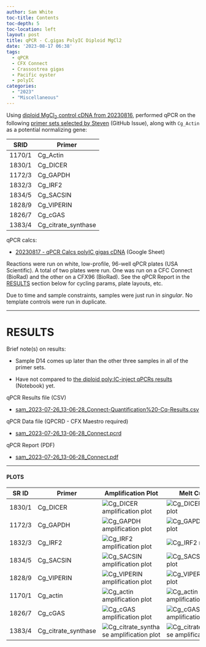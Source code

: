 ```yaml
---
author: Sam White
toc-title: Contents
toc-depth: 5
toc-location: left
layout: post
title: qPCR - C.gigas PolyIC Diploid MgCl2
date: '2023-08-17 06:38'
tags: 
  - qPCR
  - CFX Connect
  - Crassostrea gigas
  - Pacific oyster
  - polyIC
categories: 
  - "2023"
  - "Miscellaneous"
---
```

Using [diploid MgCl<sub>2</sub> control cDNA from 20230816](https://robertslab.github.io/sams-notebook/posts/2023/2023-08-16-Reverse-Transcription---C.gigas-PolyIC-Diploid-MgCl2/), performed qPCR on the following [primer sets selected by Steven](https://github.com/RobertsLab/resources/issues/1686) (GitHub Issue), along with `Cg_Actin` as a potential normalizing gene:

| SRID   | Primer              |
|--------|---------------------|
| 1170/1 | Cg_Actin            |
| 1830/1 | Cg_DICER            |
| 1172/3 | Cg_GAPDH            |
| 1832/3 | Cg_IRF2             |
| 1834/5 | Cg_SACSIN           |
| 1828/9 | Cg_VIPERIN          |
| 1826/7 | Cg_cGAS             |
| 1383/4 | Cg_citrate_synthase |

qPCR calcs:

- [20230817 - qPCR Calcs polyIC gigas cDNA](https://docs.google.com/spreadsheets/d/1z5UOomTMgyO6ZKArKC1tP6kAum7OXgc2JT2YwXZF56M/edit?usp=sharing) (Google Sheet)


Reactions were run on white, low-profile, 96-well qPCR plates (USA Scientific). A total of two plates were run. One was run on a CFC Connect (BioRad) and the other on a CFX96 (BioRad). See the qPCR Report in the [RESULTS](#results) section below for cycling params, plate layouts, etc.

Due to time and sample constraints, samples were just run in _singular_. No template controls were run in duplicate.


---

# RESULTS

Brief note(s) on results:

- Sample D14 comes up later than the other three samples in all of the primer sets.

- Have not compared to [the diploid poly:IC-inject qPCRs results](https://robertslab.github.io/sams-notebook/posts/2023/2023-07-26-qPCR---C.gigas-polyIC/) (Notebook) yet.


qPCR Results file (CSV)

- [sam_2023-07-26_13-06-28_Connect-Quantification%20-Cq-Results.csv](sam_2023-08-17_11-58-46_Connect-Quantification-Cq-Results.csv)

qPCR Data file (QPCRD - CFX Maestro required)

- [sam_2023-07-26_13-06-28_Connect.pcrd](https://owl.fish.washington.edu/scaphapoda/qPCR_data/cfx_connect_data/sam_2023-08-17_11-58-46_Connect.pcrd)

qPCR Report (PDF)

- [sam_2023-07-26_13-06-28_Connect.pdf](https://owl.fish.washington.edu/Athaliana/qPCR_data/qPCR_reports/sam_2023-08-17_11-58-46_Connect.pdf)


---

#### PLOTS






| SR ID  | Primer              | Amplification Plot                                                                                                                                               | Melt Curve                                                                                                                                                        |
|--------|---------------------|------------------------------------------------------------------------------------------------------------------------------------------------------------------|-------------------------------------------------------------------------------------------------------------------------------------------------------------------|
| 1830/1 | Cg_DICER            | ![Cg_DICER amplification plot](https://owl.fish.washington.edu/Athaliana/qPCR_data/sam_2023-08-17_11-58-46_Connect-Cg_DICER-amp-plots.png)                       | ![Cg_DICER melt plot](https://owl.fish.washington.edu/Athaliana/qPCR_data/sam_2023-08-17_11-58-46_Connect-Cg_DICER-melt-plots.png)                       |
| 1172/3 | Cg_GAPDH            | ![Cg_GAPDH amplification plot](https://owl.fish.washington.edu/Athaliana/qPCR_data/sam_2023-08-17_11-58-46_Connect-Cg_GAPDH-amp-plots.png)                       | ![Cg_GAPDH melt plot](https://owl.fish.washington.edu/Athaliana/qPCR_data/sam_2023-08-17_11-58-46_Connect-Cg_GAPDH-melt-plots.png)                       |
| 1832/3 | Cg_IRF2             | ![Cg_IRF2 amplification plot](https://owl.fish.washington.edu/Athaliana/qPCR_data/sam_2023-08-17_11-58-46_Connect-Cg_IRF2-amp-plots.png)                         | ![Cg_IRF2 melt plot](https://owl.fish.washington.edu/Athaliana/qPCR_data/sam_2023-08-17_11-58-46_Connect-Cg_IRF2-melt-plots.png)                         |
| 1834/5 | Cg_SACSIN           | ![Cg_SACSIN amplification plot](https://owl.fish.washington.edu/Athaliana/qPCR_data/sam_2023-08-17_11-58-46_Connect-Cg_SACSIN-amp-plots.png)                     | ![Cg_SACSIN melt plot](https://owl.fish.washington.edu/Athaliana/qPCR_data/sam_2023-08-17_11-58-46_Connect-Cg_SACSIN-melt-plots.png)                     |
| 1828/9 | Cg_VIPERIN          | ![Cg_VIPERIN amplification plot](https://owl.fish.washington.edu/Athaliana/qPCR_data/sam_2023-08-17_11-58-46_Connect-Cg_VIPERIN-amp-plots.png)                   | ![Cg_VIPERIN melt plot](https://owl.fish.washington.edu/Athaliana/qPCR_data/sam_2023-08-17_11-58-46_Connect-Cg_VIPERIN-melt-plots.png)                   |
| 1170/1 | Cg_actin            | ![Cg_actin amplification plot](https://owl.fish.washington.edu/Athaliana/qPCR_data/sam_2023-08-17_11-58-46_Connect-Cg_actin-amp-plots.png)                       | ![Cg_actin amplification plot](https://owl.fish.washington.edu/Athaliana/qPCR_data/sam_2023-08-17_11-58-46_Connect-Cg_actin-melt-plots.png)                       |
| 1826/7 | Cg_cGAS             | ![Cg_cGAS amplification plot](https://owl.fish.washington.edu/Athaliana/qPCR_data/sam_2023-08-17_11-58-46_Connect-Cg_cGAS-amp-plots.png)                         | ![Cg_cGAS amplification plot](https://owl.fish.washington.edu/Athaliana/qPCR_data/sam_2023-08-17_11-58-46_Connect-Cg_cGAS-melt-plots.png)                         |
| 1383/4 | Cg_citrate_synthase | ![Cg_citrate_synthase amplification plot](https://owl.fish.washington.edu/Athaliana/qPCR_data/sam_2023-08-17_11-58-46_Connect-Cg_citrate_synthase-amp-plots.png) | ![Cg_citrate_synthase amplification plot](https://owl.fish.washington.edu/Athaliana/qPCR_data/sam_2023-08-17_11-58-46_Connect-Cg_citrate_synthase-melt-plots.png) |
